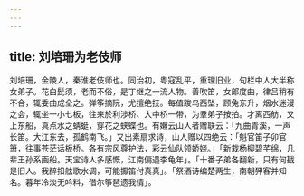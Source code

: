 ```yaml
---
---
---
```

title: 刘培珊为老伎师
---



刘培珊，金陵人，秦淮老伎师也。同治初，粤寇乱平，重理旧业，句栏中人大半称女弟子。花白髭须，老而不俗，是丁继之一流人物。善吹笛，女郎度曲，律吕稍有不合，辄委曲成全之。弹筝摘阮，尤擅绝技。每值踆乌西坠，顾兔东升，烟水迷漫之会，辄坐一小七板，往来於利涉桥、大中桥一带，为羣弟子按拍。才离西舫，又上东船，真点水之蜻蜓，穿花之蛱蝶也。有嬾云山人者赠联云：「九曲青溪，一声长笛。大江东去，孤鹤南飞。」又出素扇求诗，山人赠以四绝云：「魁官笛子卯官箫，往事苍茫话板桥。各有宗风尊护法，彩云仙队领娇娆。」「新栽杨柳碧芊绵，几辈王孙系画船。天宝诗人多感慨，江南偏遇李龟年」。「十番子弟各翻新，只有何戡是旧人。我醉扣舷歌水调，可能擫笛付真真」。「祭酒诗编楚两生，南朝狎客并知名。暮年冷淡无吟料，借尔筝琶遗我情」。